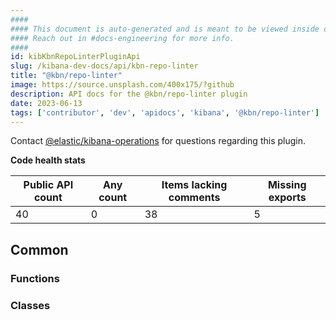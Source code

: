 ```yaml
---
####
#### This document is auto-generated and is meant to be viewed inside our experimental, new docs system.
#### Reach out in #docs-engineering for more info.
####
id: kibKbnRepoLinterPluginApi
slug: /kibana-dev-docs/api/kbn-repo-linter
title: "@kbn/repo-linter"
image: https://source.unsplash.com/400x175/?github
description: API docs for the @kbn/repo-linter plugin
date: 2023-06-13
tags: ['contributor', 'dev', 'apidocs', 'kibana', '@kbn/repo-linter']
---
```




Contact [@elastic/kibana-operations](https://github.com/orgs/elastic/teams/kibana-operations) for questions regarding this plugin.

**Code health stats**

| Public API count  | Any count | Items lacking comments | Missing exports |
|-------------------|-----------|------------------------|-----------------|
| 40 | 0 | 38 | 5 |

## Common

### Functions
<DocDefinitionList data={kbnRepoLinterObj.common.functions}/>

### Classes
<DocDefinitionList data={kbnRepoLinterObj.common.classes}/>

